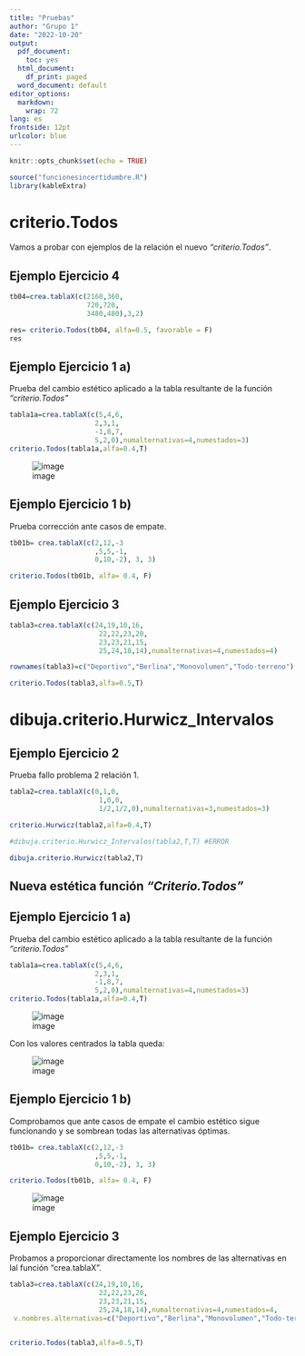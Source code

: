```yaml
---
title: "Pruebas"
author: "Grupo 1"
date: "2022-10-20"
output:
  pdf_document: 
    toc: yes
  html_document:
    df_print: paged
  word_document: default
editor_options: 
  markdown: 
    wrap: 72
lang: es
frontside: 12pt 
urlcolor: blue
---
```


\newpage

```r
knitr::opts_chunk$set(echo = TRUE)
```

```r
source("funcionesincertidumbre.R")
library(kableExtra)
```

# criterio.Todos

Vamos a probar con ejemplos de la relación el nuevo *"criterio.Todos"*.

## **Ejemplo Ejercicio 4**

```r
tb04=crea.tablaX(c(2160,360,
                   720,720,
                   3480,480),3,2)

res= criterio.Todos(tb04, alfa=0.5, favorable = F)
res
```

## **Ejemplo Ejercicio 1 a)**

Prueba del cambio estético aplicado a la tabla resultante de la función
*"criterio.Todos"*

```r
tabla1a=crea.tablaX(c(5,4,6,
                     2,3,1,
                     -1,8,7,
                     5,2,0),numalternativas=4,numestados=3)
criterio.Todos(tabla1a,alfa=0.4,T)  

```

![image](https://user-images.githubusercontent.com/113537184/197258895-e09a455f-5544-4fbc-9a0c-77f737c55973.png)

## **Ejemplo Ejercicio 1 b)**

Prueba corrección ante casos de empate.

```r
tb01b= crea.tablaX(c(2,12,-3
                     ,5,5,-1,
                     0,10,-2), 3, 3)

criterio.Todos(tb01b, alfa= 0.4, F)

```

## **Ejemplo Ejercicio 3**

```r
tabla3=crea.tablaX(c(24,19,10,16,
                      22,22,23,20,
                      23,23,21,15,
                      25,24,18,14),numalternativas=4,numestados=4)

rownames(tabla3)=c("Deportivo","Berlina","Monovolumen","Todo-terreno")

criterio.Todos(tabla3,alfa=0.5,T)

```

# dibuja.criterio.Hurwicz_Intervalos

## **Ejemplo Ejercicio 2**

Prueba fallo problema 2 relación 1.

```r
tabla2=crea.tablaX(c(0,1,0,
                      1,0,0,
                      1/2,1/2,0),numalternativas=3,numestados=3)

criterio.Hurwicz(tabla2,alfa=0.4,T)

#dibuja.criterio.Hurwicz_Intervalos(tabla2,T,T) #ERROR

dibuja.criterio.Hurwicz(tabla2,T)

```

## Nueva estética función *"Criterio.Todos"*

## **Ejemplo Ejercicio 1 a)**

Prueba del cambio estético aplicado a la tabla resultante de la función
*"criterio.Todos"*

```r
tabla1a=crea.tablaX(c(5,4,6,
                     2,3,1,
                     -1,8,7,
                     5,2,0),numalternativas=4,numestados=3)
criterio.Todos(tabla1a,alfa=0.4,T)  

```

![image](https://user-images.githubusercontent.com/113537184/198872262-ef6314c1-c260-4572-8984-736df16e9b4b.png)

Con los valores centrados la tabla queda:

![image](https://user-images.githubusercontent.com/113537184/199093568-f965086c-c549-4033-acb6-bd0425c89668.png)


## **Ejemplo Ejercicio 1 b)**

Comprobamos que ante casos de empate el cambio estético sigue
funcionando y se sombrean todas las alternativas óptimas.

```r
tb01b= crea.tablaX(c(2,12,-3
                     ,5,5,-1,
                     0,10,-2), 3, 3)

criterio.Todos(tb01b, alfa= 0.4, F)

```

![image](https://user-images.githubusercontent.com/113537184/198872239-7143ccb9-3775-4caf-adbc-862c9340efd4.png)

## **Ejemplo Ejercicio 3**

Probamos a proporcionar directamente los nombres de las alternativas en lal función "crea.tablaX".

```r
tabla3=crea.tablaX(c(24,19,10,16,
                      22,22,23,20,
                      23,23,21,15,
                      25,24,18,14),numalternativas=4,numestados=4,
 v.nombres.alternativas=c("Deportivo","Berlina","Monovolumen","Todo-terreno"))


criterio.Todos(tabla3,alfa=0.5,T)

```

